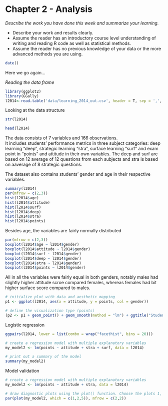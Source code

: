 # Chapter 2 - Analysis

*Describe the work you have done this week and summarize your learning.*



- Describe your work and results clearly. 
- Assume the reader has an introductory course level understanding of writing and reading R code as well as statistical methods.
- Assume the reader has no previous knowledge of your data or the more advanced methods you are using.

```r
date()
```

Here we go again...

*Reading the data frame*

```r
library(ggplot2)
library(GGally)
l2014<-read.table('data/learning_2014_out.csv', header = T, sep = ',', stringsAsFactors = F)

```

Looking at the data structure

```r
str(l2014)
```

```r
head(l2014)
```

The data consists of 7 variables and 166 observations.  
It includes students' performance metrics in three subject categories: deep learning "deep", strategic learning "stra", surface learning "surf" and exam point in "points" and attitude in their own variables. The deep and surf are based on 12 average of 12 questions from each subjects and stra is based on aaverage of 8 strategic questions.  

The dataset also contains students' gender and age in their respective variables.



```r
summary(l2014)
par(mfrow = c(2,3))
hist(l2014$age)
hist(l2014$attitude)
hist(l2014$surf)
hist(l2014$deep)
hist(l2014$stra)
hist(l2014$points)
```

Besides age, the variables are fairly normally distributed


```r
par(mfrow = c(2,3))
boxplot(l2014$age ~ l2014$gender)
boxplot(l2014$attitude ~ l2014$gender)
boxplot(l2014$surf ~ l2014$gender)
boxplot(l2014$deep ~ l2014$gender)
boxplot(l2014$stra ~ l2014$gender)
boxplot(l2014$points ~ l2014$gender)

```

All in all the variables were fairly equal in both genders, notably males had slightly higher attitude scroe compared females, whereas females had bit higher surface score compared to males. 


```r
# initialize plot with data and aesthetic mapping
p1 <- ggplot(l2014, aes(x = attitude, y = points, col = gender))

# define the visualization type (points)
(p2 <- p1 + geom_point() + geom_smooth(method = "lm") + ggtitle("Student's attitude versus exam points"))
```


Logistic regression

```r
ggpairs(l2014, lower = list(combo = wrap("facethist", bins = 20)))

# create a regression model with multiple explanatory variables
my_model2 <- lm(points ~ attitude + stra + surf, data = l2014)

# print out a summary of the model
summary(my_model2)

```

Model validation

```r
# create a regression model with multiple explanatory variables
my_model2 <- lm(points ~ attitude + stra, data = l2014)

# draw diagnostic plots using the plot() function. Choose the plots 1, 2 and 5
par(plot(my_model2, which = c(1,2,5)), mfrow = c(2,2))

```






